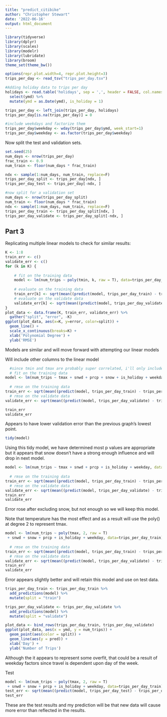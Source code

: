 ---
title: "predict_citibike"
author: "Christopher Stewart"
date: '2022-06-16'
output: html_document
---


```{r setup, include=FALSE}
library(tidyverse)
library(dplyr)
library(scales)
library(modelr)
library(lubridate)
library(broom)
theme_set(theme_bw())

options(repr.plot.width=4, repr.plot.height=3)
trips_per_day <- read_tsv("trips_per_day.tsv")

#Adding holiday data to trips per day
holidays <- read.table('holidays', sep = ',', header = FALSE, col.names = c("row", "ymd", "holiday_name")) %>%
  select(ymd) %>%
  mutate(ymd = as.Date(ymd), is_holiday = 1)

trips_per_day <- left_join(trips_per_day, holidays)
trips_per_day[is.na(trips_per_day)] = 0

#include weekdays and factorize them
trips_per_day$weekday <- wday(trips_per_day$ymd, week_start=1)
trips_per_day$weekday <- as.factor(trips_per_day$weekday)
```

Now split the test and validation sets. 

```{r cars}
set.seed(25)
num_days <- nrow(trips_per_day)
frac_train <- 0.9
num_train <- floor(num_days * frac_train)

ndx <- sample(1:num_days, num_train, replace=F)
trips_per_day_split <- trips_per_day[ndx, ]
trips_per_day_test <- trips_per_day[-ndx, ]

#now split for a validation set
num_days <- nrow(trips_per_day_split)
num_train <- floor(num_days * frac_train)
ndx <- sample(1:num_days, num_train, replace=F)
trips_per_day_train <- trips_per_day_split[ndx, ]
trips_per_day_validate <- trips_per_day_split[-ndx, ]
```

## Part 3

Replicating multiple linear models to check for similar results: 

```{r pressure}
K <- 1:8
train_err <- c()
validate_err <- c()
for (k in K) {
  
    # fit on the training data
    model <- lm(num_trips ~ poly(tmin, k, raw = T), data=trips_per_day_train)
    
    # evaluate on the training data
    train_err[k] <- sqrt(mean((predict(model, trips_per_day_train) - trips_per_day_train$num_trips)^2))
    # evaluate on the validate data
    validate_err[k] <- sqrt(mean((predict(model, trips_per_day_validate) - trips_per_day_validate$num_trips)^2))
}
plot_data <- data.frame(K, train_err, validate_err) %>%
  gather("split", "error", -K)
ggplot(plot_data, aes(x=K, y=error, color=split)) +
  geom_line() +
  scale_x_continuous(breaks=K) +
  xlab('Polynomial Degree') +
  ylab('RMSE')
```
Models are similar and will move forward with attempting our linear models




Will include other columns to the linear model 

```{r}
  
  #since tmin and tmax are probably super correlated, i'll only include tmax
  # fit on the training data
model <- lm(num_trips ~ tmax + snwd + prcp + snow + is_holiday + weekday, data=trips_per_day_train)
    
  # rmse on the training data
train_err <- sqrt(mean((predict(model, trips_per_day_train) - trips_per_day_train$num_trips)^2))
  # rmse on the validate data
validate_err <- sqrt(mean((predict(model, trips_per_day_validate) - trips_per_day_validate$num_trips)^2))

train_err
validate_err
```
Appears to have lower validation error than the previous graph's lowest point. 

```{r}
tidy(model)
```
Using this tidy model, we have determined most p values are appropriate but it appears that snow doesn't have a strong enough influence and will drop in next model. 

```{r}
model <- lm(num_trips ~ tmax + snwd + prcp + is_holiday + weekday, data=trips_per_day_train)
    
  # rmse on the training data
train_err <- sqrt(mean((predict(model, trips_per_day_train) - trips_per_day_train$num_trips)^2))
  # rmse on the validate data
validate_err <- sqrt(mean((predict(model, trips_per_day_validate) - trips_per_day_validate$num_trips)^2))
train_err
validate_err
```
Error rose after excluding snow, but not enough so we will keep this model. 




Note that temperature has the most effect and as a result will use the poly() at degree 2 to represent tmax. 
```{r}
model <- lm(num_trips ~ poly(tmax, 2, raw = T)
 + snwd + snow + prcp + is_holiday + weekday, data=trips_per_day_train)
    
  # rmse on the training data
train_err <- sqrt(mean((predict(model, trips_per_day_train) - trips_per_day_train$num_trips)^2))
  # rmse on the validate data
validate_err <- sqrt(mean((predict(model, trips_per_day_validate) - trips_per_day_validate$num_trips)^2))
train_err
validate_err
```
Error appears slightly better and will retain this model and use on test data. 




```{r}
trips_per_day_train <- trips_per_day_train %>%
  add_predictions(model) %>%
  mutate(split = "train")

trips_per_day_validate <- trips_per_day_validate %>%
  add_predictions(model) %>%
  mutate(split = "validate")

plot_data <- bind_rows(trips_per_day_train, trips_per_day_validate)
ggplot(plot_data, aes(x = ymd, y = num_trips)) +
  geom_point(aes(color = split)) +
  geom_line(aes(y = pred)) +
  xlab('Day') +
  ylab('Number of Trips') 
```

Although the it appears to represent some overfit, that could be a result of weekday factors since travel is dependent upon day of the week. 


Test
```{r}
model <- lm(num_trips ~ poly(tmax, 2, raw = T)
 + snwd + snow + prcp + is_holiday + weekday, data=trips_per_day_train)
test_err <- sqrt(mean((predict(model, trips_per_day_test) - trips_per_day_test$num_trips)^2))
test_err
```
These are the test results and my prediction will be that new data will cause more error than reflected in the results. 